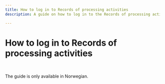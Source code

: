 ```yaml
---
title: How to log in to Records of processing activities
description: A guide on how to log in to the Records of processing activities. 

---
```


# How to log in to Records of processing activities

&nbsp;

<Alert size='sm'>
    The guide is only available in Norwegian.
</Alert>